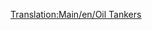 [[Translation:Main/en/Oil Tankers]]{{en/-}}{{hu/Navbox Közúti járművek}}
{{hu/Közúti járművek|name     = Witcombe olajszállító
  |img      = Witcombe_Oil_Tanker.png
  |price    = £4,510 ($9,020) 
  |speed    = 48 km/h (30 mph)
  |annual   = £421 ($842)
  |designed = 1936
  |life     = 15
  |capacity = 21,000 liter [[Main/hu/Olaj|olaj]]
}}
{{hu/Közúti járművek|name     = Foster olajszállító
  |img      = Foster_Oil_Tanker.png
  |price    = £5,740 ($11,480) 
  |speed    = 88 km/h (55 mph)
  |annual   = £787 ($1,574)
  |designed = 1973
  |life     = 15
  |capacity = 25,000 liter [[Main/hu/Olaj|olaj]]
}}
{{hu/Közúti járművek|name     = Perry olajszállító
  |img      = Perry_Oil_Tanker.png
  |price    = £6,150 ($12,300) 
  |speed    = 112 km/h (70 mph)
  |annual   = £1,125 ($2,250)
  |designed = 2005
  |life     = 15
  |capacity = 27,000 liter [[Main/hu/Olaj|olaj]]
}}